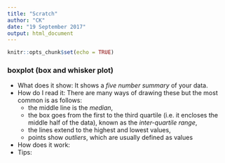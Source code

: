 ```yaml
---
title: "Scratch"
author: "CK"
date: "19 September 2017"
output: html_document
---
```


```r
knitr::opts_chunk$set(echo = TRUE)
```


### boxplot (box and whisker plot)
* What does it show: It shows a *five number summary* of your data. 
* How do I read it: There are many ways of drawing these but the most common is as follows:  
    + the middle line is the *median*, 
    + the box goes from the first to the third quartile (i.e. it encloses the middle half of the data), known as the *inter-quartile range*, 
    + the lines extend to the highest and lowest values, 
    + points show *outliers*, which are usually defined as values 
* How does it work:
* Tips:

